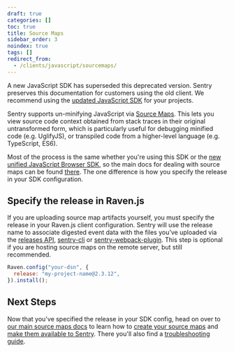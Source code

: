 ```yaml
---
draft: true
categories: []
toc: true
title: Source Maps
sidebar_order: 3
noindex: true
tags: []
redirect_from:
  - /clients/javascript/sourcemaps/
---
```


<Alert level="warning" title="Deprecation Warning">

A new JavaScript SDK has superseded this deprecated version. Sentry preserves this documentation for customers using the old client. We recommend using the [updated JavaScript SDK](/platforms/javascript/) for your projects.

</Alert>

Sentry supports un-minifying JavaScript via [Source Maps](https://blog.sentry.io/2015/10/29/debuggable-javascript-with-source-maps/). This lets you view source code context obtained from stack traces in their original untransformed form, which is particularly useful for debugging minified code (e.g. UglifyJS), or transpiled code from a higher-level language (e.g. TypeScript, ES6).

Most of the process is the same whether you're using this SDK or the [new unified JavaScript Browser SDK](/platforms/javascript/), so the main docs for dealing with source maps can be found [there](/platforms/javascript/sourcemaps/). The one difference is how you specify the release in your SDK configuration.

## Specify the release in Raven.js

If you are uploading source map artifacts yourself, you must specify the release in your Raven.js client configuration. Sentry will use the release name to associate digested event data with the files you’ve uploaded via the [releases API](/api/releases/), [sentry-cli](/product/cli/) or [sentry-webpack-plugin](https://github.com/getsentry/sentry-webpack-plugin). This step is optional if you are hosting source maps on the remote server, but still recommended.

```javascript
Raven.config("your-dsn", {
  release: "my-project-name@2.3.12",
}).install();
```

## Next Steps

Now that you've specified the release in your SDK config, head on over to [our main source maps docs](/platforms/javascript/sourcemaps/) to learn how to [create your source maps](/platforms/javascript/sourcemaps/) and [make them available to Sentry](/platforms/javascript/sourcemaps/). There you'll also find a [troubleshooting guide](/platforms/javascript/sourcemaps/).
